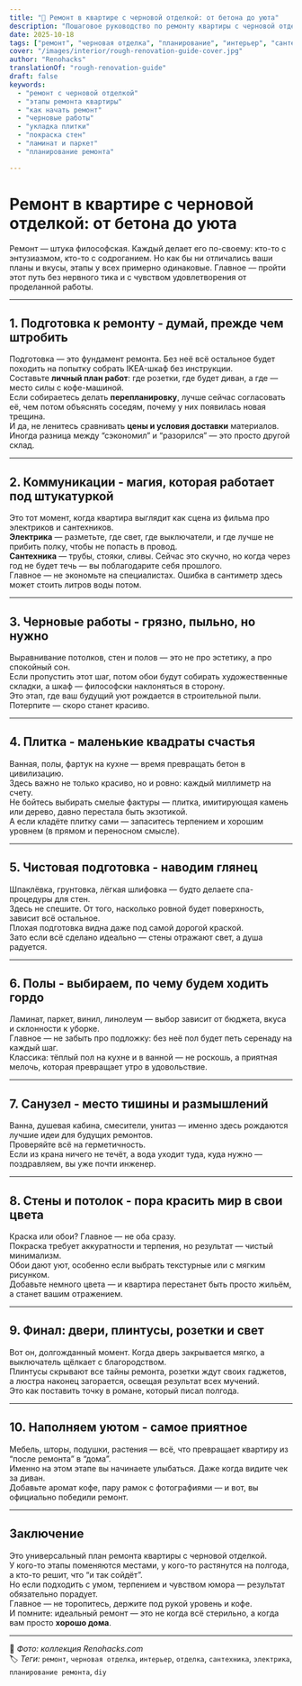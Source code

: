 ```yaml
---
title: "🧱 Ремонт в квартире с черновой отделкой: от бетона до уюта"
description: "Пошаговое руководство по ремонту квартиры с черновой отделкой — от планирования и коммуникаций до уюта и финальных штрихов."
date: 2025-10-18
tags: ["ремонт", "черновая отделка", "планирование", "интерьер", "сантехника", "отделка"]
cover: "/images/interior/rough-renovation-guide-cover.jpg"
author: "Renohacks"
translationOf: "rough-renovation-guide"
draft: false
keywords:
  - "ремонт с черновой отделкой"
  - "этапы ремонта квартиры"
  - "как начать ремонт"
  - "черновые работы"
  - "укладка плитки"
  - "покраска стен"
  - "ламинат и паркет"
  - "планирование ремонта"

---
```


#  Ремонт в квартире с черновой отделкой: от бетона до уюта

Ремонт — штука философская. Каждый делает его по-своему: кто-то с энтузиазмом, кто-то с содроганием. Но как бы ни отличались ваши планы и вкусы, этапы у всех примерно одинаковые. Главное — пройти этот путь без нервного тика и с чувством удовлетворения от проделанной работы.

---

## 1. Подготовка к ремонту - думай, прежде чем штробить

Подготовка — это фундамент ремонта. Без неё всё остальное будет походить на попытку собрать IKEA-шкаф без инструкции.  
Составьте **личный план работ**: где розетки, где будет диван, а где — место силы с кофе-машиной.  
Если собираетесь делать **перепланировку**, лучше сейчас согласовать её, чем потом объяснять соседям, почему у них появилась новая трещина.  
И да, не ленитесь сравнивать **цены и условия доставки** материалов. Иногда разница между “сэкономил” и “разорился” — это просто другой склад.

---

## 2. Коммуникации - магия, которая работает под штукатуркой

Это тот момент, когда квартира выглядит как сцена из фильма про электриков и сантехников.  
**Электрика** — разметьте, где свет, где выключатели, и где лучше не прибить полку, чтобы не попасть в провод.  
**Сантехника** — трубы, стояки, сливы. Сейчас это скучно, но когда через год не будет течь — вы поблагодарите себя прошлого.  
Главное — не экономьте на специалистах. Ошибка в сантиметр здесь может стоить литров воды потом.

---

## 3. Черновые работы - грязно, пыльно, но нужно

Выравнивание потолков, стен и полов — это не про эстетику, а про спокойный сон.  
Если пропустить этот шаг, потом обои будут собирать художественные складки, а шкаф — философски наклоняться в сторону.  
Это этап, где ваш будущий уют рождается в строительной пыли. Потерпите — скоро станет красиво.

---

## 4. Плитка - маленькие квадраты счастья

Ванная, полы, фартук на кухне — время превращать бетон в цивилизацию.  
Здесь важно не только красиво, но и ровно: каждый миллиметр на счету.  
Не бойтесь выбирать смелые фактуры — плитка, имитирующая камень или дерево, давно перестала быть экзотикой.  
А если кладёте плитку сами — запаситесь терпением и хорошим уровнем (в прямом и переносном смысле).

---

## 5. Чистовая подготовка - наводим глянец

Шпаклёвка, грунтовка, лёгкая шлифовка — будто делаете спа-процедуры для стен.  
Здесь не спешите. От того, насколько ровной будет поверхность, зависит всё остальное.  
Плохая подготовка видна даже под самой дорогой краской.  
Зато если всё сделано идеально — стены отражают свет, а душа радуется.

---

## 6. Полы - выбираем, по чему будем ходить гордо

Ламинат, паркет, винил, линолеум — выбор зависит от бюджета, вкуса и склонности к уборке.  
Главное — не забыть про подложку: без неё пол будет петь серенаду на каждый шаг.  
Классика: тёплый пол на кухне и в ванной — не роскошь, а приятная мелочь, которая превращает утро в удовольствие.

---

## 7. Санузел - место тишины и размышлений

Ванна, душевая кабина, смесители, унитаз — именно здесь рождаются лучшие идеи для будущих ремонтов.  
Проверяйте всё на герметичность.  
Если из крана ничего не течёт, а вода уходит туда, куда нужно — поздравляем, вы уже почти инженер.

---

## 8. Стены и потолок - пора красить мир в свои цвета

Краска или обои? Главное — не оба сразу.  
Покраска требует аккуратности и терпения, но результат — чистый минимализм.  
Обои дают уют, особенно если выбрать текстурные или с мягким рисунком.  
Добавьте немного цвета — и квартира перестанет быть просто жильём, а станет вашим отражением.

---

## 9. Финал: двери, плинтусы, розетки и свет

Вот он, долгожданный момент. Когда дверь закрывается мягко, а выключатель щёлкает с благородством.  
Плинтусы скрывают все тайны ремонта, розетки ждут своих гаджетов, а люстра наконец загорается, освещая результат всех мучений.  
Это как поставить точку в романе, который писал полгода.

---

## 10. Наполняем уютом - самое приятное

Мебель, шторы, подушки, растения — всё, что превращает квартиру из “после ремонта” в “дома”.  
Именно на этом этапе вы начинаете улыбаться. Даже когда видите чек за диван.  
Добавьте аромат кофе, пару рамок с фотографиями — и вот, вы официально победили ремонт.

---

## Заключение

Это универсальный план ремонта квартиры с черновой отделкой.  
У кого-то этапы поменяются местами, у кого-то растянутся на полгода, а кто-то решит, что “и так сойдёт”.  
Но если подходить с умом, терпением и чувством юмора — результат обязательно порадует.  
Главное — не торопитесь, держите под рукой уровень и кофе.  
И помните: идеальный ремонт — это не когда всё стерильно, а когда вам просто **хорошо дома**.

---

📸 *Фото: коллекция Renohacks.com*  
🏷️ *Теги:* `ремонт`, `черновая отделка`, `интерьер`, `отделка`, `сантехника`, `электрика`, `планирование ремонта`, `diy`
